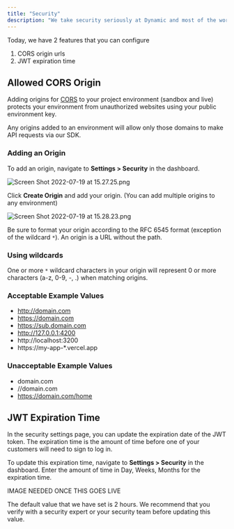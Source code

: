 ```yaml
---
title: "Security"
description: "We take security seriously at Dynamic and most of the work we do is behind the scenes so you don't have to worry about it. We will surface some security features that can be configured."
---
```


Today, we have 2 features that you can configure

1. CORS origin urls
2. JWT expiration time

## Allowed CORS Origin

Adding origins for [CORS](https://developer.mozilla.org/en-US/docs/Web/HTTP/CORS) to your project environment (sandbox and live) protects your environment from unauthorized websites using your public environment key.

Any origins added to an environment will allow only those domains to make API requests via our SDK.

### Adding an Origin

To add an origin, navigate to **Settings > Security** in the dashboard.

![](https://files.readme.io/21e302e-Screen_Shot_2022-07-19_at_15.27.25.png "Screen Shot 2022-07-19 at 15.27.25.png")

Click **Create Origin** and add your origin. (You can add multiple origins to any environment)

![](https://files.readme.io/8fdcca6-Screen_Shot_2022-07-19_at_15.28.23.png "Screen Shot 2022-07-19 at 15.28.23.png")

Be sure to format your origin according to the RFC 6545 format (exception of the wildcard `*`). An origin is a URL without the path.

### Using wildcards

One or more `*` wildcard characters in your origin will represent 0 or more characters (a-z, 0-9, -, .) when matching origins.

### Acceptable Example Values

- http://domain.com
- https://domain.com
- https://sub.domain.com
- http://127.0.0.1:4200
- http://localhost:3200
- https://my-app-\*.vercel.app

### Unacceptable Example Values

- domain.com
- //domain.com
- https://domain.com/home

## JWT Expiration Time

In the security settings page, you can update the expiration date of the JWT token. The expiration time is the amount of time before one of your customers will need to sign to log in.

To update this expiration time, navigate to **Settings > Security** in the dashboard. Enter the amount of time in Day, Weeks, Months for the expiration time.

IMAGE NEEDED ONCE THIS GOES LIVE

The default value that we have set is 2 hours. We recommend that you verify with a security expert or your security team before updating this value.
